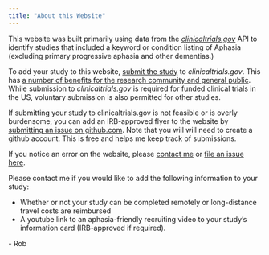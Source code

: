 ```yaml
---
title: "About this Website"
---
```


This website was built primarily using data from the [*clinicaltrials.gov*](https://clinicaltrials.gov/) API to identify studies that included a keyword or condition listing of Aphasia (excluding primary progressive aphasia and other dementias.) 

To add your study to this website, [submit the study](https://clinicaltrials.gov/ct2/manage-recs) to *clinicaltrials.gov*. This has [a number of benefits for the research community and general public](https://clinicaltrials.gov/ct2/manage-recs/background). While submission to *clinicaltrials.gov* is required for funded clinical trials in the US, voluntary submission is also permitted for other studies.

If submitting your study to clinicaltrials.gov is not feasible or is overly burdensome, you can add an IRB-approved flyer to the website by [submitting an issue on github.com]( https://github.com/rbcavanaugh/find-aphasia-research/issues). Note that you will will need to create a github account. This is free and helps me keep track of submissions.

If you notice an error on the website, please [contact me](https://robcavanaugh.com) or [file an issue here]( https://github.com/rbcavanaugh/find-aphasia-research/issues). 

Please contact me if you would like to add the following information to your study:

- Whether or not your study can be completed remotely or long-distance travel costs are reimbursed
- A youtube link to an aphasia-friendly recruiting video to your study's information card (IRB-approved if required).


\- Rob





